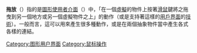 {{expand language|1=en|page=|time=2019-06-12T12:24:22+00:00}}
'''拖放'''（{{lang|en|Drag-and-drop}}）指的是[[圖形使用者介面|圖形使用者介面]]（{{lang|en|Graphical user interface}}）中，「在一個[[虛擬|虛擬]]的物件上按著[[滑鼠|滑鼠]]鍵將之拖曳到另一個地方或另一個虛擬物件之上」的動作（或是支持著這樣的[[用戶界面|用戶界面]]的[[技術|技術]]）。一般而言，這可以用來產生很多種動作，或是在兩個抽象物件當中產生各式各樣的連結。

[[Category:图形用户界面|Category:图形用户界面]]
[[Category:鼠标操作|Category:鼠标操作]]